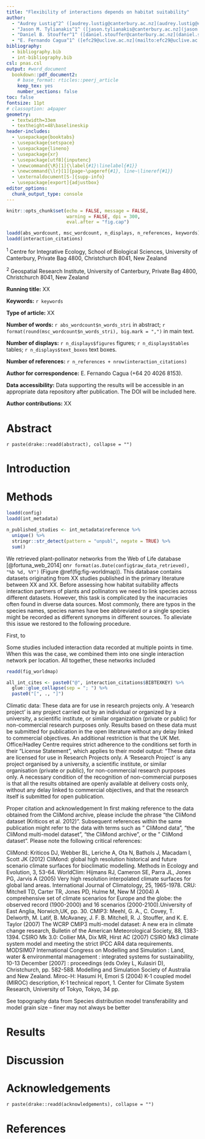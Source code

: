 ```yaml
---
title: "Flexibility of interactions depends on habitat suitability"
author: 
  - "Audrey Lustig^2^ ([audrey.lustig@canterbury.ac.nz](audrey.lustig@canterbury.ac.nz))"
  - "Jason M. Tylianakis^1^ ([jason.tylianakis@canterbury.ac.nz](jason.tylianakis@canterbury.ac.nz))"
  - "Daniel B. Stouffer^1^ ([daniel.stouffer@canterbury.ac.nz](daniel.stouffer@canterbury.ac.nz))"
  - "E. Fernando Cagua^1^ ([efc29@uclive.ac.nz](mailto:efc29@uclive.ac.nz))"
bibliography: 
  - bibliography.bib
  - int-bibliography.bib
csl: pnas.csl
output: #word_document
  bookdown::pdf_document2:
    # base_format: rticles::peerj_article
    keep_tex: yes
    number_sections: false
toc: false
fontsize: 11pt
# classoption: a4paper
geometry: 
  - textwidth=33em
  - textheight=48\baselineskip
header-includes:
  - \usepackage{booktabs}
  - \usepackage{setspace}
  - \usepackage{lineno}
  - \usepackage{xr}
  - \usepackage[utf8]{inputenc}
  - \newcommand{\R}[1]{\label{#1}\linelabel{#1}}
  - \newcommand{\lr}[1]{page~\pageref{#1}, line~\lineref{#1}}
  - \externaldocument[S-]{supp-info}
  - \usepackage[export]{adjustbox}
editor_options: 
  chunk_output_type: console
---
```


\linenumbers
\doublespacing

```r
knitr::opts_chunk$set(echo = FALSE, message = FALSE, 
                      warning = FALSE, dpi = 300, 
                      eval.after = "fig.cap")

loadd(abs_wordcount, msc_wordcount, n_displays, n_references, keywords)
loadd(interaction_citations)
```
 
^1^ Centre for Integrative Ecology, School of Biological Sciences, University of Canterbury, Private Bag 4800, Christchurch 8041, New Zealand

^2^ Geospatial Research Institute, University of Canterbury, Private Bag 4800, Christchurch 8041, New Zealand

**Running title:** XX

**Keywords:** `r keywords`

**Type of article:** XX

**Number of words:** `r abs_wordcount$n_words_stri` in abstract; `r format(round(msc_wordcount$n_words_stri), big.mark = ",")` in main text.

**Number of displays:** `r n_displays$figures` figures; `r n_displays$tables` tables; `r n_displays$text_boxes` text boxes.

**Number of references:** `r n_references + nrow(interaction_citations)`

**Author for correspondence:** E. Fernando Cagua (+64 20 4026 8153).

**Data accessibility:** Data supporting the results will be accessible in an appropriate data repository after publication. The DOI will be included here.

**Author contributions:** XX

\clearpage

# Abstract

`r paste(drake::readd(abstract), collapse = "")`

\clearpage

# Introduction

# Methods

```r
loadd(config)
loadd(int_metadata)

n_published_studies <- int_metadata$reference %>%
  unique() %>%
  stringr::str_detect(pattern = "unpubl", negate = TRUE) %>%
  sum()

```

We retrieved plant-pollinator networks from the Web of Life database [@fortuna_web_2014] on`r format(as.Date(config$raw_data_retrieved), "%b %d, %Y")` (Figure \@ref(fig:fig-worldmap)). 
This database contains datasets originating from XX studies published in the primary literature between XX and XX. 
Before assessing how habitat suitability affects interaction partners of plants and pollinators we need to link species across different datasets. 
However, this task is complicated by the inacurracies often found in diverse data sources. 
Most commonly, there are typos in the species names, species names have bee abbreviated or a single species might be recorded as different synonyms in different sources. 
To alleviate this issue we restored to the following procedure. 

First, to 

Some studies included interaction data recorded at multiple points in time. 
When this was the case, we combined them into one single interaction network per location. 
All together, these networks included 

```r
readd(fig_worldmap)

all_int_cites <- paste0("@", interaction_citations$BIBTEXKEY) %>%
  glue::glue_collapse(sep = "; ") %>%
  paste0("[", ., "]")

```

Climatic data: 
These data are for use in research projects only. A 'research project' is any project carried out by an individual or organized by a university, a scientific institute, or similar organization (private or public) for non-commercial research purposes only. Results based on these data must be submitted for publication in the open literature without any delay linked to commercial objectives. An additional restriction is that the UK Met. Office/Hadley Centre requires strict adherence to the conditions set forth in their "License Statement", which applies to their model output: "These data are licensed for use in Research Projects only. A 'Research Project' is any project organised by a university, a scientific institute, or similar organisation (private or public), for non-commercial research purposes only. A necessary condition of the recognition of non-commercial purposes is that all the results obtained are openly available at delivery costs only, without any delay linked to commercial objectives, and that the research itself is submitted for open publication.

Proper citation and acknowledgement
In first making reference to the data obtained from the CliMond archive, please include the phrase "the CliMond dataset (Kriticos et al. 2012)". Subsequent references within the same publication might refer to the data with terms such as " CliMond data", "the CliMond multi-model dataset", "the CliMond archive", or the " CliMond dataset". Please note the following critical references:

CliMond:
Kriticos DJ, Webber BL, Leriche A, Ota N, Bathols J, Macadam I, Scott JK (2012) CliMond: global high resolution historical and future scenario climate surfaces for bioclimatic modelling. Methods in Ecology and Evolution, 3, 53-64. 
WorldClim:
Hijmans RJ, Cameron SE, Parra JL, Jones PG, Jarvis A (2005) Very high resolution interpolated climate surfaces for global land areas. International Journal of Climatology, 25, 1965-1978. 
CRU:
Mitchell TD, Carter TR, Jones PD, Hulme M, New M (2004) A comprehensive set of climate scenarios for Europe and the globe: the observed record (1900-2000) and 16 scenarios (2000-2100).University of East Anglia, Norwich,UK, pp. 30. 
CMIP3:
Meehl, G. A., C. Covey, T. Delworth, M. Latif, B. McAvaney, J. F. B. Mitchell, R. J. Stouffer, and K. E. Taylor (2007) The WCRP CMIP3 multi-model dataset: A new era in climate change research, Bulletin of the American Meteorological Society, 88, 1383-1394. 
CSIRO Mk 3.0:
Collier MA, Dix MR, Hirst AC (2007) CSIRO Mk3 climate system model and meeting the strict IPCC AR4 data requirements. MODSIM07 International Congress on Modelling and Simulation : Land, water & environmental management : integrated systems for sustainability, 10-13 December [2007] : proceedings (eds Oxley L, Kulasiri D), Christchurch, pp. 582-588. Modelling and Simulation Society of Australia and New Zealand. 
Miroc-H:
Hasumi H, Emori S (2004) K-1 coupled model (MIROC) description, K-1 technical report, 1. Center for Climate System Research, University of Tokyo, Tokyo, 34 pp.


See topography data from Species distribution model transferability and model grain size – finer may not always be better

# Results

# Discussion 

# Acknowledgements

`r paste(drake::readd(acknowledgements), collapse = "")`

# References

